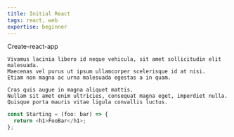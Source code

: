 ```yaml
---
title: Initial React
tags: react, web
expertise: beginner
---
```


Create-react-app

    Vivamus lacinia libero id neque vehicula, sit amet sollicitudin elit malesuada.
    Maecenas vel purus ut ipsum ullamcorper scelerisque id at nisi.
    Etiam non magna ac urna malesuada egestas a in quam.

    Cras quis augue in magna aliquet mattis.
    Nullam sit amet enim ultricies, consequat magna eget, imperdiet nulla.
    Quisque porta mauris vitae ligula convallis luctus.

```js
const Starting = (foo: bar) => {
  return <h1>FooBar</h1>;
};
```
